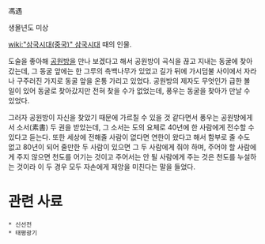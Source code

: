 馮遇

생몰년도 미상

[[wiki:"삼국시대(중국)" 삼국시대]] 때의 인물.

도술을 좋아해 [[공원방]]을 만나 보겠다고 해서 공원방이 곡식을 끊고 지내는 동굴에 찾아갔는데, 그 동굴 앞에는 한 그루의 측백나무가 있었고 길가 뒤에 가시덤불 사이에서 자라나 구주러진 가지로 동굴 앞을 온통 가리고 있었다. 공원방의 제자도 무엇인가 급한 볼 일이 있어 동굴로 찾아갔지만 전혀 찾을 수가 없었는데, 풍우는 동굴을 찾아가 만날 수 있었다.

그러자 공원방이 자신을 찾았기 때문에 가르칠 수 있을 것 같다면서 풍우는 공원방에게서 소서(素書) 두 권을 받았는데, 그 소서는 도의 요체로 40년에 한 사람에게 전수할 수 있다고 듣는다. 또한 세상에 전해줄 사람이 없다면 연한이 왔다고 해서 함부로 줄 수도 없고 80년이 되어 줄만한 두 사람이 있으면 그 두 사람에게 줘야 하며, 주어야 할 사람에게 주지 않으면 천도를 어기는 것이고 주어서는 안 될 사람에게 주는 것은 천도를 누설하는 것이라 이 두 경우 모두 자손에게 재앙을 미친다는 말을 들었다.

= 관련 사료 =
 * 신선전
 * 태평광기
